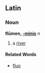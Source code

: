 ==Latin==
===Noun===
'''flūmen, [[Wiktionary Appendix:Latin third declension|-minis]]''' ''n''

#a [[river]]
====Related Words====
*[[fluo]]